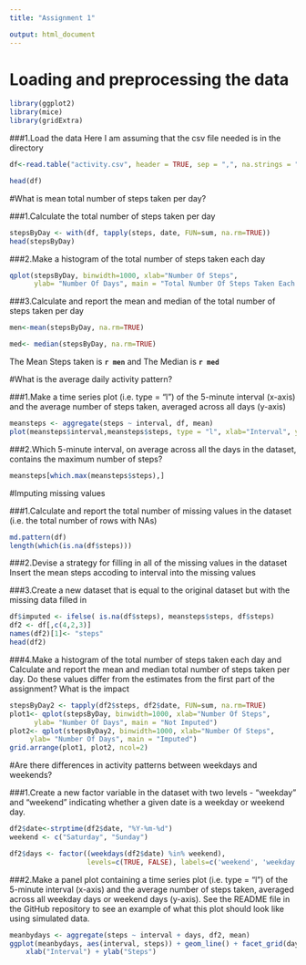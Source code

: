 ```yaml
---
title: "Assignment 1"

output: html_document
---
```


# Loading and preprocessing the data

```r
library(ggplot2)
library(mice)
library(gridExtra)

```

###1.Load the data 
Here I am  assuming that the csv file needed is in the directory
```r
df<-read.table("activity.csv", header = TRUE, sep = ",", na.strings = "NA")

head(df)
```

#What is mean total number of steps taken per day?

###1.Calculate the total number of steps taken per day

```r
stepsByDay <- with(df, tapply(steps, date, FUN=sum, na.rm=TRUE))
head(stepsByDay)
```

###2.Make a histogram of the total number of steps taken each day

```r
qplot(stepsByDay, binwidth=1000, xlab="Number Of Steps", 
      ylab= "Number Of Days", main = "Total Number Of Steps Taken Each Day")

```

###3.Calculate and report the mean and median of the total number of steps taken per day

```r
men<-mean(stepsByDay, na.rm=TRUE)

```

```r
med<- median(stepsByDay, na.rm=TRUE)

```

The Mean Steps taken is **`r men`** and The Median is **`r med`**

#What is the average daily activity pattern?

###1.Make a time series plot (i.e. type = "l") of the 5-minute interval (x-axis) and the average number of steps taken, averaged across all days (y-axis)

```r
meansteps <- aggregate(steps ~ interval, df, mean)
plot(meansteps$interval,meansteps$steps, type = "l", xlab="Interval", ylab="Average Steps", main="Daily Activity Pattern")


```

###2.Which 5-minute interval, on average across all the days in the dataset, contains the maximum number of steps?

```r
meansteps[which.max(meansteps$steps),]

```

#Imputing missing values

###1.Calculate and report the total number of missing values in the dataset (i.e. the total number of rows with NAs)

```r
md.pattern(df)
length(which(is.na(df$steps)))

```

###2.Devise a strategy for filling in all of the missing values in the dataset
Insert the mean steps accoding to interval into the missing values


###3.Create a new dataset that is equal to the original dataset but with the missing data filled in

```r
df$imputed <- ifelse( is.na(df$steps), meansteps$steps, df$steps)
df2 <- df[,c(4,2,3)]
names(df2)[1]<- "steps"
head(df2)

```

###4.Make a histogram of the total number of steps taken each day and Calculate and report the mean and median total number of steps taken per day. Do these values differ from the estimates from the first part of the assignment? What is the impact

```r
stepsByDay2 <- tapply(df2$steps, df2$date, FUN=sum, na.rm=TRUE)
plot1<- qplot(stepsByDay, binwidth=1000, xlab="Number Of Steps", 
      ylab= "Number Of Days", main = "Not Imputed")
plot2<- qplot(stepsByDay2, binwidth=1000, xlab="Number Of Steps", 
     ylab= "Number Of Days", main = "Imputed")
grid.arrange(plot1, plot2, ncol=2)

```

#Are there differences in activity patterns between weekdays and weekends?

###1.Create a new factor variable in the dataset with two levels - "weekday" and "weekend" indicating whether a given date is a weekday or weekend day.

```r
df2$date<-strptime(df2$date, "%Y-%m-%d")
weekend <- c("Saturday", "Sunday")

df2$days <- factor((weekdays(df2$date) %in% weekend), 
                   levels=c(TRUE, FALSE), labels=c('weekend', 'weekday'))


```

###2.Make a panel plot containing a time series plot (i.e. type = "l") of the 5-minute interval (x-axis) and the average number of steps taken, averaged across all weekday days or weekend days (y-axis). See the README file in the GitHub repository to see an example of what this plot should look like using simulated data.

```r
meanbydays <- aggregate(steps ~ interval + days, df2, mean)
ggplot(meanbydays, aes(interval, steps)) + geom_line() + facet_grid(days ~ .) +
    xlab("Interval") + ylab("Steps")

```

